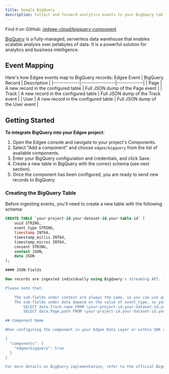 ```yaml
---
title: Google BigQuery
description: Collect and forward analytics events to your BigQuery tables.
---
```



<EdgeeSdk />

Find it on GitHub: [<Icon icon="github" iconType="solid" /> /edgee-cloud/bigquery-component](https://github.com/edgee-cloud/bigquery-component)

[BigQuery](https://cloud.google.com/bigquery) is a fully-managed, serverless data warehouse that enables scalable analysis over petabytes of data. It is a powerful solution for analytics and business intelligence.

## Event Mapping

Here's how Edgee events map to BigQuery records:
   Edgee Event | BigQuery Record | Description |
 |-------------|-----------------|-------------|
 | Page | A new record in the configured table | Full JSON dump of the Page event |
 | Track | A new record in the configured table | Full JSON dump of the Track event |
 | User | A new record in the configured table | Full JSON dump of the User event |

## Getting Started

**To integrate BigQuery into your Edgee project:**

1. Open the Edgee console and navigate to your project's Components.
2. Select "Add a component" and choose `edgee/bigquery` from the list of available components.
3. Enter your BigQuery configuration and credentials, and click Save.
4. Create a new table in BigQuery with the correct schema (see next section).
5. Once the component has been configured, you are ready to send new records to BigQuery.

### Creating the BigQuery Table

Before ingesting events, you'll need to create a new table with the following schema:

```sql
CREATE TABLE `your-project-id.your-dataset-id.your-table-id` (
    uuid STRING,
    event_type STRING,
    timestamp INT64,
    timestamp_millis INT64,
    timestamp_micros INT64,
    consent STRING,
    context JSON,
    data JSON
);

#### JSON Fields

New records are ingested individually using BigQuery's streaming API. If your BigQuery table supports JSON types, both context and data will contain additional JSON sub-fields, whose schema is automatically inferred at runtime.

Please note that:

    The sub-fields under context are always the same, so you can use queries such as SELECT context.client.ip AS ip FROM \your-project-id.your-dataset-id.your-table-id``.
    The sub-fields under data depend on the value of event_type, so you can use queries such as:
        SELECT data.Track.name FROM \your-project-id.your-dataset-id.your-table-id` WHERE event_type = 'Track'`
        SELECT data.Page.path FROM \your-project-id.your-dataset-id.your-table-id` WHERE event_type = 'Page'`

## Component Name

When configuring the component in your Edgee Data Layer or within SDK calls, use edgee/bigquery as the component name:

{
  "components": {
    "edgee/bigquery": true
  }
}

For more details on BigQuery implementation, refer to the official BigQuery documentation.


